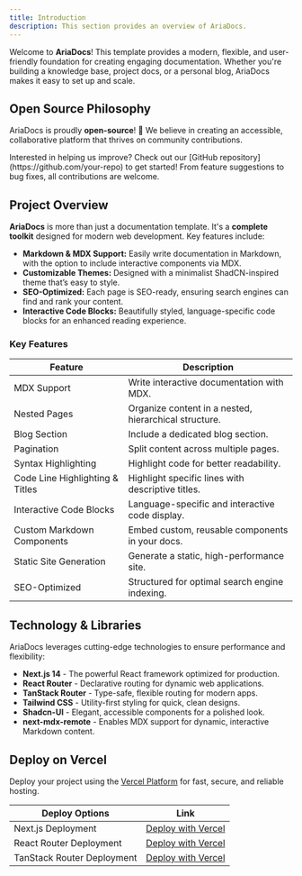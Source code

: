 ```yaml
---
title: Introduction
description: This section provides an overview of AriaDocs.
---
```


Welcome to **AriaDocs**! This template provides a modern, flexible, and user-friendly foundation for creating engaging documentation. Whether you're building a knowledge base, project docs, or a personal blog, AriaDocs makes it easy to set up and scale.


##  Open Source Philosophy

AriaDocs is proudly **open-source**! 🎉 We believe in creating an accessible, collaborative platform that thrives on community contributions.

<Note title="Contribute"> 
 Interested in helping us improve? Check out our [GitHub repository](https://github.com/your-repo) to get started! From feature suggestions to bug fixes, all contributions are welcome.
</Note>

## Project Overview

**AriaDocs** is more than just a documentation template. It's a **complete toolkit** designed for modern web development. Key features include:

- **Markdown & MDX Support:** Easily write documentation in Markdown, with the option to include interactive components via MDX.
- **Customizable Themes:** Designed with a minimalist ShadCN-inspired theme that’s easy to style.
- **SEO-Optimized:** Each page is SEO-ready, ensuring search engines can find and rank your content.
- **Interactive Code Blocks:** Beautifully styled, language-specific code blocks for an enhanced reading experience.

### Key Features

| **Feature**                   | **Description**                                          |
|-------------------------------|----------------------------------------------------------|
| MDX Support                   | Write interactive documentation with MDX.                |
| Nested Pages                  | Organize content in a nested, hierarchical structure.    |
| Blog Section                  | Include a dedicated blog section.                        |
| Pagination                    | Split content across multiple pages.                     |
| Syntax Highlighting           | Highlight code for better readability.                   |
| Code Line Highlighting & Titles | Highlight specific lines with descriptive titles.      |
| Interactive Code Blocks       | Language-specific and interactive code display.          |
| Custom Markdown Components    | Embed custom, reusable components in your docs.          |
| Static Site Generation        | Generate a static, high-performance site.                |
| SEO-Optimized                 | Structured for optimal search engine indexing.           |


## Technology & Libraries

AriaDocs leverages cutting-edge technologies to ensure performance and flexibility:

- **Next.js 14** - The powerful React framework optimized for production.
- **React Router** - Declarative routing for dynamic web applications.
- **TanStack Router** - Type-safe, flexible routing for modern apps.
- **Tailwind CSS** - Utility-first styling for quick, clean designs.
- **Shadcn-UI** - Elegant, accessible components for a polished look.
- **next-mdx-remote** - Enables MDX support for dynamic, interactive Markdown content.


## Deploy on Vercel

Deploy your project using the [Vercel Platform](https://vercel.com/new?utm_medium=default-template&filter=next.js&utm_source=create-next-app&utm_campaign=create-next-app-readme) for fast, secure, and reliable hosting.

| Deploy Options             | Link                                                                                     |
|-----------------------------|------------------------------------------------------------------------------------------|
| Next.js Deployment          | [Deploy with Vercel](https://vercel.com/new/clone?repository-url=https://github.com/nisabmohd/Aria-Docs) |
| React Router Deployment     | [Deploy with Vercel](https://vercel.com/new/clone?repository-url=https://github.com/nisabmohd/Aria-Docs) |
| TanStack Router Deployment  | [Deploy with Vercel](https://vercel.com/new/clone?repository-url=https://github.com/nisabmohd/Aria-Docs) |
